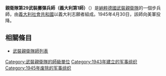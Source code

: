 {{noteTA
|G1=Military
|G2=地名
}}
{{Infobox military unit
|unit_name= 親衛隊第29武裝擲彈兵師（義大利第1師）
| image=29._Waffen-SS-Grenadier-Division_(„Italia“).svg
| image_size = 100
|caption= 師徽記
|dates= 1943–1945
|country={{flagdeco|Italy|1943}} [[義大利社會共和國|義大利社會共和國]]
|allegiance={{flag|Nazi Germany}}
|branch= [[武裝親衛隊|武裝親衛隊]]
|type= [[步兵|步兵]]
|role= 
|size= [[師_(軍事)|師]]
|command_structure=
|garrison=
|garrison_label=
|nickname=
|patron=
|motto=
|colors=
|colors_label=
|march=
|mascot=
|equipment=
|equipment_label=
|battles= [[鵝卵石行動|鵝卵石行動]]<br>{{le|義大利內戰|Italian Civil War}}
|notable_commanders= [[卡爾·沃爾夫|卡爾·沃爾夫]]
}}

'''親衛隊第29武裝擲彈兵師（義大利第1師）'''（{{lang-de|29. Waffen-Grenadier-Division der SS (italienische Nr. 1)}}）是[[納粹德國|納粹德國]][[武裝親衛隊|武裝親衛隊]]的一個步兵師，由[[義大利社會共和國|義大利社會共和國]]以義大利志願者組成。1945年4月30日，該師向美軍投降。

==相關條目==
*[[武裝親衛隊師列表|武裝親衛隊師列表]]


{{武裝親衛隊師}}
[[Category:武裝親衛隊的師級單位|Category:武裝親衛隊的師級單位]]
[[Category:1943年建立的军事组织|Category:1943年建立的军事组织]]
[[Category:1945年废除的军事组织|Category:1945年废除的军事组织]]